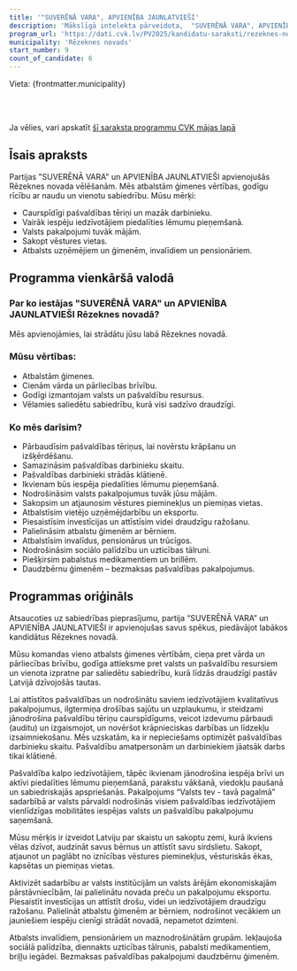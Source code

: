 ```yaml
---
title: '"SUVERĒNĀ VARA", APVIENĪBA JAUNLATVIEŠI'
description: 'Mākslīgā intelekta pārveidota,  "SUVERĒNĀ VARA", APVIENĪBA JAUNLATVIEŠI - Rēzeknes novads programma vienkāršā valodā'
program_url: 'https://dati.cvk.lv/PV2025/kandidatu-saraksti/rezeknes-novads/suverena-vara-apvieniba-jaunlatviesi'
municipality: 'Rēzeknes novads'
start_number: 9
count_of_candidate: 6
---
```



Vieta: {frontmatter.municipality}<br/>

<Badge text="Ģimenes vērtības" variant="note" size="small" /> <Badge text="Pašvaldības caurspīdīgums" variant="note" size="small" /> <Badge text="Iedzīvotāju līdzdalība" variant="note" size="small" /> <Badge text="Vēstures pieminekļu saglabāšana" variant="note" size="small" /> <Badge text="Atbalsts sociāli mazaizsargātajiem" variant="note" size="small" />

<br/><br/> 

<Card title='Šis ir mākslīga intelekta ģenerēts apraksts' icon='starlight'>
    Ja vēlies, vari apskatīt <a href={frontmatter.program_url} target='_blank'>šī saraksta programmu CVK mājas lapā</a>
    </Card>

## Īsais apraksts

Partijas "SUVERĒNĀ VARA" un APVIENĪBA JAUNLATVIEŠI apvienojušās Rēzeknes novada vēlēšanām. Mēs atbalstām ģimenes vērtības, godīgu rīcību ar naudu un vienotu sabiedrību. Mūsu mērķi:

*   Caurspīdīgi pašvaldības tēriņi un mazāk darbinieku.
*   Vairāk iespēju iedzīvotājiem piedalīties lēmumu pieņemšanā.
*   Valsts pakalpojumi tuvāk mājām.
*   Sakopt vēstures vietas.
*   Atbalsts uzņēmējiem un ģimenēm, invalīdiem un pensionāriem.

## Programma vienkāršā valodā

### Par ko iestājas "SUVERĒNĀ VARA" un APVIENĪBA JAUNLATVIEŠI Rēzeknes novadā?

Mēs apvienojāmies, lai strādātu jūsu labā Rēzeknes novadā.

### Mūsu vērtības:

*   Atbalstām ģimenes.
*   Cienām vārda un pārliecības brīvību.
*   Godīgi izmantojam valsts un pašvaldību resursus.
*   Vēlamies saliedētu sabiedrību, kurā visi sadzīvo draudzīgi.

### Ko mēs darīsim?

*   Pārbaudīsim pašvaldības tēriņus, lai novērstu krāpšanu un izšķērdēšanu.
*   Samazināsim pašvaldības darbinieku skaitu.
*   Pašvaldības darbinieki strādās klātienē.
*   Ikvienam būs iespēja piedalīties lēmumu pieņemšanā.
*   Nodrošināsim valsts pakalpojumus tuvāk jūsu mājām.
*   Sakopsim un atjaunosim vēstures pieminekļus un piemiņas vietas.
*   Atbalstīsim vietējo uzņēmējdarbību un eksportu.
*   Piesaistīsim investīcijas un attīstīsim videi draudzīgu ražošanu.
*   Palielināsim atbalstu ģimenēm ar bērniem.
*   Atbalstīsim invalīdus, pensionārus un trūcīgos.
*   Nodrošināsim sociālo palīdzību un uzticības tālruni.
*   Piešķirsim pabalstus medikamentiem un brillēm.
*   Daudzbērnu ģimenēm – bezmaksas pašvaldības pakalpojumus.

## Programmas oriģināls

Atsaucoties uz sabiedrības pieprasījumu, partija “SUVERĒNĀ VARA” un APVIENĪBA JAUNLATVIEŠI ir apvienojušas savus spēkus, piedāvājot labākos kandidātus Rēzeknes novadā.

Mūsu komandas vieno atbalsts ģimenes vērtībām, cieņa pret vārda un pārliecības brīvību, godīga attieksme pret valsts un pašvaldību resursiem un vienota izpratne par saliedētu sabiedrību, kurā līdzās draudzīgi pastāv Latvijā dzīvojošās tautas.

Lai attīstītos pašvaldības un nodrošinātu saviem iedzīvotājiem kvalitatīvus pakalpojumus, ilgtermiņa drošības sajūtu un uzplaukumu, ir steidzami jānodrošina pašvaldību tēriņu caurspīdīgums, veicot izdevumu pārbaudi (auditu) un izgaismojot, un novēršot krāpnieciskas darbības un līdzekļu izsaimniekošanu. Mēs uzskatām, ka ir nepieciešams optimizēt pašvaldības darbinieku skaitu. Pašvaldību amatpersonām un darbiniekiem jāatsāk darbs tikai klātienē.

Pašvaldība kalpo iedzīvotājiem, tāpēc ikvienam jānodrošina iespēja brīvi un aktīvi piedalīties lēmumu pieņemšanā, parakstu vākšanā, viedokļu paušanā un sabiedriskajās apspriešanās. Pakalpojums “Valsts tev - tavā pagalmā” sadarbībā ar valsts pārvaldi nodrošinās visiem pašvaldības iedzīvotājiem vienlīdzīgas mobilitātes iespējas valsts un pašvaldību pakalpojumu saņemšanā.

Mūsu mērķis ir izveidot Latviju par skaistu un sakoptu zemi, kurā ikviens vēlas dzīvot, audzināt savus bērnus un attīstīt savu sirdslietu. Sakopt, atjaunot un paglābt no iznīcības vēstures pieminekļus, vēsturiskās ēkas, kapsētas un piemiņas vietas.

Aktivizēt sadarbību ar valsts institūcijām un valsts ārējām ekonomiskajām pārstāvniecībām, lai palielinātu novada preču un pakalpojumu eksportu. Piesaistīt investīcijas un attīstīt drošu, videi un iedzīvotājiem draudzīgu ražošanu. Palielināt atbalstu ģimenēm ar bērniem, nodrošinot vecākiem un jauniešiem iespēju cienīgi strādāt novadā, nepametot dzimteni.

Atbalsts invalīdiem, pensionāriem un maznodrošinātām grupām. Iekļaujoša sociālā palīdzība, diennakts uzticības tālrunis, pabalsti medikamentiem, briļļu iegādei. Bezmaksas pašvaldības pakalpojumi daudzbērnu ģimenēm.
